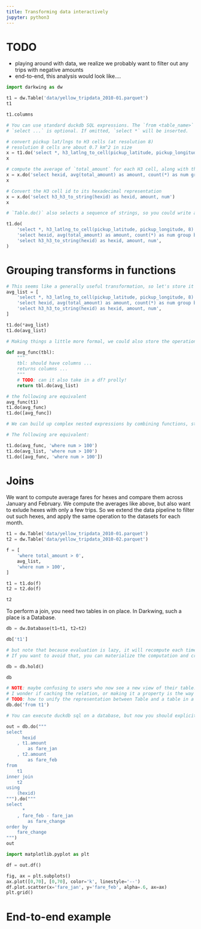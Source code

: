 ```yaml
---
title: Transforming data interactively
jupyter: python3
---
```


# TODO

- playing around with data, we realize we probably want to filter out any trips with negative amounts
- end-to-end, this analysis would look like....


```python
import darkwing as dw
```

```python
t1 = dw.Table('data/yellow_tripdata_2010-01.parquet')
t1
```

```python
t1.columns
```



```python
# You can use standard duckdb SQL expressions. The `from <table_name>` is automatically inserted for you, so it should be omitted.
# `select ...` is optional. If omitted, `select *` will be inserted.

# convert pickup lat/lngs to H3 cells (at resolution 8)
# resolution 8 cells are about 0.7 km^2 in size
x = t1.do('select *, h3_latlng_to_cell(pickup_latitude, pickup_longitude, 8) as hexid')
x
```

```python
# compute the average of `total_amount` for each H3 cell, along with the number of trips
x = x.do('select hexid, avg(total_amount) as amount, count(*) as num group by 1')
x
```

```python
# Convert the H3 cell id to its hexadecimal representation
x = x.do('select h3_h3_to_string(hexid) as hexid, amount, num')
x
```

```python
# `Table.do()` also selects a sequence of strings, so you could write all of the previous steps like this

t1.do(
    'select *, h3_latlng_to_cell(pickup_latitude, pickup_longitude, 8) as hexid',
    'select hexid, avg(total_amount) as amount, count(*) as num group by 1',
    'select h3_h3_to_string(hexid) as hexid, amount, num',
)
```

# Grouping transforms in functions

```python
# This seems like a generally useful transformation, so let's store it as a list of strings
avg_list = [
    'select *, h3_latlng_to_cell(pickup_latitude, pickup_longitude, 8) as hexid',
    'select hexid, avg(total_amount) as amount, count(*) as num group by 1',
    'select h3_h3_to_string(hexid) as hexid, amount, num',
]

t1.do(*avg_list)
t1.do(avg_list)
```

```python
# Making things a little more formal, we could also store the operation as a function

def avg_func(tbl):
    """
    tbl: should have columns ...
    returns columns ...
    """
    # TODO: can it also take in a df? prolly!
    return tbl.do(avg_list)
```

```python
# the following are equivalent
avg_func(t1)
t1.do(avg_func)
t1.do([avg_func])
```

```python
# We can build up complex nested expressions by combining functions, strings, and lists.

# The following are equivalent:

t1.do(avg_func, 'where num > 100')
t1.do(avg_list, 'where num > 100')
t1.do([avg_func, 'where num > 100'])
```

# Joins

We want to compute average fares for hexes and compare them across January and February. We compute the averages like above, but also want to exlude hexes with only a few trips. So we extend the data pipeline to filter out such hexes, and apply the same operation to the datasets for each month.

```python
t1 = dw.Table('data/yellow_tripdata_2010-01.parquet')
t2 = dw.Table('data/yellow_tripdata_2010-02.parquet')

f = [
    'where total_amount > 0',
    avg_list,
    'where num > 100',
]

t1 = t1.do(f)
t2 = t2.do(f)

t2
```

To perform a join, you need two tables in on place. In Darkwing, such a place is a Database.

```python
db = dw.Database(t1=t1, t2=t2)
```

```python
db['t1']
```

```python
# but note that because evaluation is lazy, it will recompute each time.
# If you want to avoid that, you can materialize the computation and create a new database. Note there is no need to do this if you don't mind recomputing.
```

```python
db = db.hold()
```

```python
db
```

```python
# NOTE: maybe confusing to users who now see a new view of their table...
# I wonder if caching the relation, or making it a property is the way to go...
# TODO: how to unify the representation between Table and a table in a Database? And reveal the underlying representation (string, df, arrow, etc.)
db.do('from t1')
```

```python
# You can execute duckdb sql on a database, but now you should explicitly mention the table you want to work with (but that's usually what you want anyway, when doing a join.)
```

```python
out = db.do("""
select
      hexid
    , t1.amount
        as fare_jan
    , t2.amount
        as fare_feb
from
    t1
inner join
    t2
using
    (hexid)
""").do("""
select
      *
    , fare_feb - fare_jan
        as fare_change
order by
    fare_change
""")
out
```

```python
import matplotlib.pyplot as plt

df = out.df()

fig, ax = plt.subplots()
ax.plot([0,70], [0,70], color='k', linestyle='--')
df.plot.scatter(x='fare_jan', y='fare_feb', alpha=.6, ax=ax)
plt.grid()
```

# End-to-end example


